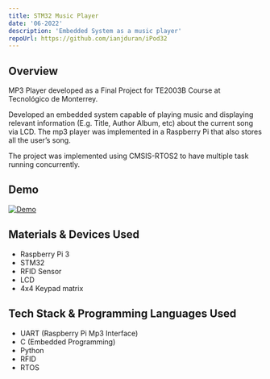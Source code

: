 ```yaml
---
title: STM32 Music Player
date: '06-2022'
description: 'Embedded System as a music player'
repoUrl: https://github.com/ianjduran/iPod32
---
```


        
## Overview

MP3 Player developed as a Final Project for TE2003B Course at Tecnológico de Monterrey.

Developed an embedded system capable of playing music and displaying relevant information (E.g. Title, Author Album, etc) about the current song
via LCD. The mp3 player was implemented in a Raspberry Pi that also stores all the user’s song.

The project was implemented using CMSIS-RTOS2 to have multiple task running concurrently.

## Demo

[![Demo](https://i.ytimg.com/an_webp/Ow90lmI1I0Y/mqdefault_6s.webp?du=3000&sqp=CKSXyp4G&rs=AOn4CLD_jqwh8OhtJwUpfLYXeLW6tVqOAA)](https://www.youtube.com/watch?v=Ow90lmI1I0Y)


## Materials & Devices Used

- Raspberry Pi 3
- STM32
- RFID Sensor
- LCD
- 4x4 Keypad matrix

## Tech Stack & Programming Languages Used

- UART (Raspberry Pi Mp3 Interface)
- C (Embedded Programming)
- Python
- RFID
- RTOS
